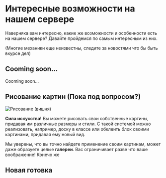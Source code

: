 # Интересные возможности на нашем сервере

Наверняка вам интересно, какие же возможности и особенности есть на нашем сервере? Давайте пройдемся по самым интересным из них.

(Многие механики еще неизвестны, следите за новостями что бы быть вкурсе дел)

## Cooming soon...

Cooming soon...



## Рисование картин (Пока под вопросом?)

![Рисование (вишня)](/assets/cherrypaint.png)


**Сила искусства!** Вы можете рисовать свои собственные картины, придавая им различные размеры и стили. С такой системой можно реализовать, например, доску в классе или обклеить блок своими картинами, придавая ему новый вид.

Мы уверены, что вы точно найдете применение своим картинам, может даже образуете целые **галереи**. Вас ограничивает разве что ваше воображение!
Конечо же 

## Новая готовка
